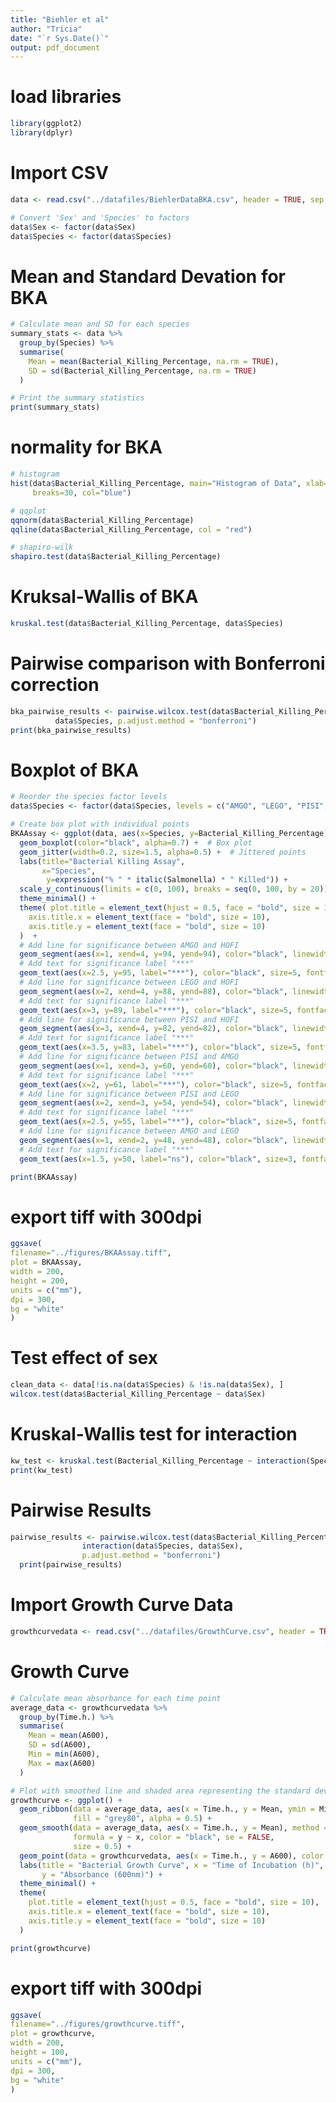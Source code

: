 ```yaml
---
title: "Biehler et al"
author: "Tricia"
date: "`r Sys.Date()`"
output: pdf_document
---
```


# load libraries
```r
library(ggplot2)
library(dplyr)
```

# Import CSV
```r
data <- read.csv("../datafiles/BiehlerDataBKA.csv", header = TRUE, sep = ",")

# Convert 'Sex' and 'Species' to factors
data$Sex <- factor(data$Sex)
data$Species <- factor(data$Species)
```

# Mean and Standard Devation for BKA
```r
# Calculate mean and SD for each species
summary_stats <- data %>%
  group_by(Species) %>%
  summarise(
    Mean = mean(Bacterial_Killing_Percentage, na.rm = TRUE),
    SD = sd(Bacterial_Killing_Percentage, na.rm = TRUE)     
  )

# Print the summary statistics
print(summary_stats)
```

# normality for BKA
```r
# histogram
hist(data$Bacterial_Killing_Percentage, main="Histogram of Data", xlab="Data Values", 
     breaks=30, col="blue")

# qqplot
qqnorm(data$Bacterial_Killing_Percentage)
qqline(data$Bacterial_Killing_Percentage, col = "red")

# shapiro-wilk
shapiro.test(data$Bacterial_Killing_Percentage)
```

# Kruksal-Wallis of BKA
```r
kruskal.test(data$Bacterial_Killing_Percentage, data$Species)
```

# Pairwise comparison with Bonferroni correction
```r
bka_pairwise_results <- pairwise.wilcox.test(data$Bacterial_Killing_Percentage,
          data$Species, p.adjust.method = "bonferroni")
print(bka_pairwise_results)
```

# Boxplot of BKA
```r
# Reorder the species factor levels
data$Species <- factor(data$Species, levels = c("AMGO", "LEGO", "PISI", "HOFI"))

# Create box plot with individual points
BKAAssay <- ggplot(data, aes(x=Species, y=Bacterial_Killing_Percentage)) +
  geom_boxplot(color="black", alpha=0.7) +  # Box plot
  geom_jitter(width=0.2, size=1.5, alpha=0.5) +  # Jittered points
  labs(title="Bacterial Killing Assay",
       x="Species",
        y=expression("% " * italic(Salmonella) * " Killed")) +
  scale_y_continuous(limits = c(0, 100), breaks = seq(0, 100, by = 20))  +
  theme_minimal() +
  theme( plot.title = element_text(hjust = 0.5, face = "bold", size = 10),
    axis.title.x = element_text(face = "bold", size = 10),
    axis.title.y = element_text(face = "bold", size = 10)
  )  +
  # Add line for significance between AMGO and HOFI
  geom_segment(aes(x=1, xend=4, y=94, yend=94), color="black", linewidth=.5) +
  # Add text for significance label "***"
  geom_text(aes(x=2.5, y=95, label="***"), color="black", size=5, fontface="bold") +
  # Add line for significance between LEGO and HOFI
  geom_segment(aes(x=2, xend=4, y=88, yend=88), color="black", linewidth=.5) +
  # Add text for significance label "***"
  geom_text(aes(x=3, y=89, label="***"), color="black", size=5, fontface="bold") +
  # Add line for significance between PISI and HOFI
  geom_segment(aes(x=3, xend=4, y=82, yend=82), color="black", linewidth=.5) +
  # Add text for significance label "***"
  geom_text(aes(x=3.5, y=83, label="***"), color="black", size=5, fontface="bold") +
  # Add line for significance between PISI and AMGO
  geom_segment(aes(x=1, xend=3, y=60, yend=60), color="black", linewidth=.5) +
  # Add text for significance label "***"
  geom_text(aes(x=2, y=61, label="***"), color="black", size=5, fontface="bold") +
  # Add line for significance between PISI and LEGO
  geom_segment(aes(x=2, xend=3, y=54, yend=54), color="black", linewidth=.5) +
  # Add text for significance label "***"
  geom_text(aes(x=2.5, y=55, label="**"), color="black", size=5, fontface="bold") +
  # Add line for significance between AMGO and LEGO
  geom_segment(aes(x=1, xend=2, y=48, yend=48), color="black", linewidth=.5) +
  # Add text for significance label "***"
  geom_text(aes(x=1.5, y=50, label="ns"), color="black", size=3, fontface="bold")

print(BKAAssay)
```
# export tiff with 300dpi
```r
ggsave(
filename="../figures/BKAAssay.tiff",
plot = BKAAssay,
width = 200,
height = 200,
units = c("mm"),
dpi = 300,
bg = "white"
)
```

# Test effect of sex
```r
clean_data <- data[!is.na(data$Species) & !is.na(data$Sex), ]
wilcox.test(data$Bacterial_Killing_Percentage ~ data$Sex)
```

# Kruskal-Wallis test for interaction
```r
kw_test <- kruskal.test(Bacterial_Killing_Percentage ~ interaction(Species, Sex), data = data)
print(kw_test)
```

# Pairwise Results
```r
pairwise_results <- pairwise.wilcox.test(data$Bacterial_Killing_Percentage,
                interaction(data$Species, data$Sex),
                p.adjust.method = "bonferroni")
  print(pairwise_results)
```

# Import Growth Curve Data
```r
growthcurvedata <- read.csv("../datafiles/GrowthCurve.csv", header = TRUE, sep = ",")
```

# Growth Curve
```r
# Calculate mean absorbance for each time point
average_data <- growthcurvedata %>%
  group_by(Time.h.) %>%
  summarise(
    Mean = mean(A600),
    SD = sd(A600),
    Min = min(A600),
    Max = max(A600)
  )

# Plot with smoothed line and shaded area representing the standard deviation
growthcurve <- ggplot() +
  geom_ribbon(data = average_data, aes(x = Time.h., y = Mean, ymin = Min, ymax = Max), 
              fill = "grey80", alpha = 0.5) +
  geom_smooth(data = average_data, aes(x = Time.h., y = Mean), method = "loess", 
              formula = y ~ x, color = "black", se = FALSE, 
              size = 0.5) +
  geom_point(data = growthcurvedata, aes(x = Time.h., y = A600), color = "black", size = 0.5) + 
  labs(title = "Bacterial Growth Curve", x = "Time of Incubation (h)", 
       y = "Absorbance (600nm)") +
  theme_minimal() +
  theme(
    plot.title = element_text(hjust = 0.5, face = "bold", size = 10),
    axis.title.x = element_text(face = "bold", size = 10),
    axis.title.y = element_text(face = "bold", size = 10)
  )

print(growthcurve)
```

# export tiff with 300dpi
```r
ggsave(
filename="../figures/growthcurve.tiff",
plot = growthcurve,
width = 200,
height = 100,
units = c("mm"),
dpi = 300,
bg = "white"
)
```